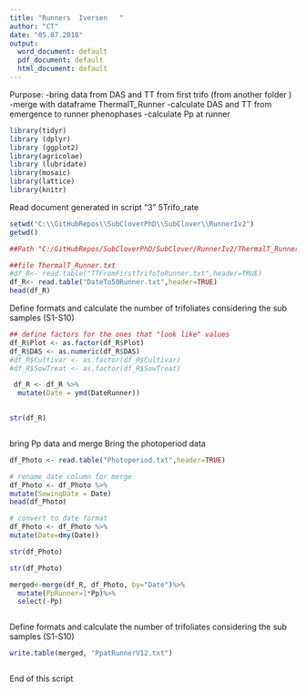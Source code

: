 ```yaml
---
title: "Runners  Iversen   "
author: "CT"
date: "05.07.2018" 
output:
  word_document: default
  pdf_document: default
  html_document: default
---
```


Purpose:
-bring data from DAS and TT from first trifo (from another folder )
-merge with dataframe ThermalT_Runner 
-calculate DAS and TT from emergence to runner phenophases 
-calculate Pp at runner  

 
```r
library(tidyr)
library (dplyr)
library (ggplot2)
library(agricolae)
library (lubridate)
library(mosaic)
library(lattice)
library(knitr)
```

Read document generated in script "3" 5Trifo_rate

```r
setwd("C:\\GitHubRepos\\SubCloverPhD\\SubClover\\RunnerIv2")
getwd()

##Path "C:/GitHubRepos/SubCloverPhD/SubClover/RunnerIv2/ThermalT_Runner.txt"

##file ThermalT_Runner.txt
#df_R<- read.table("TTFromFirstTrifoToRunner.txt",header=TRUE)
df_R<- read.table("DateTo50Runner.txt",header=TRUE)
head(df_R)


```



Define formats and calculate the number of trifoliates considering the sub samples (S1-S10)

```r


## define factors for the ones that "look like" values
df_R$Plot <- as.factor(df_R$Plot)
df_R$DAS <- as.numeric(df_R$DAS)
#df_R$Cultivar <- as.factor(df_R$Cultivar)
#df_R$SowTreat <- as.factor(df_R$SowTreat)

 df_R <- df_R %>%
  mutate(Date = ymd(DateRunner))
  

str(df_R)



```


bring Pp data and merge 
Bring the photoperiod data 

```r

df_Photo <- read.table("Photoperiod.txt",header=TRUE)

# rename date column for merge
df_Photo <- df_Photo %>%
mutate(SowingDate = Date)
head(df_Photo)

# convert to date format
df_Photo <- df_Photo %>%
mutate(Date=dmy(Date))

str(df_Photo)

```

```r

str(df_Photo)

merged<-merge(df_R, df_Photo, by="Date")%>%
  mutate(PpRunner=1*Pp)%>%
  select(-Pp)



```




Define formats and calculate the number of trifoliates considering the sub samples (S1-S10)

```r


write.table(merged, "PpatRunnerV12.txt")



```

End of this script 